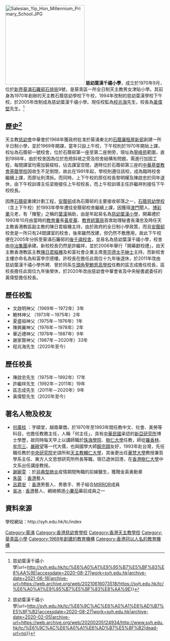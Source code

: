 {{不是|慈幼葉漢小學}}
[[File:Salesian_Yip_Hon_Millennium_Primary_School.JPG|250px]]
'''慈幼葉漢千禧小學'''，成立於1970年9月，位於[[新界|新界]][[葵涌|葵涌]][[石籬邨|石籬邨]][[石排街|石排街]]9號，是葵青區一所全日制天主教男女津貼小學。其前身為1970年創辦的天主教石蔭慈幼學校下午校，1994年改制的慈幼葉漢學校下午校，於2005年改制成為慈幼葉漢千禧小學。現任校監為[[程兆海|程兆海]]先生，校長為[[黃偉堅|黃偉堅]]先生。<ref>{{Cite web|title=校長心語 {{!}} 慈幼葉漢千禧小學|url=http://syh.edu.hk/tc/%E6%A0%A1%E9%95%B7%E5%BF%83%E8%AA%9E|accessdate=2020-08-27|work=syh.edu.hk|archive-date=2021-06-16|archive-url=https://web.archive.org/web/20210616073518/https://syh.edu.hk/tc/%E6%A0%A1%E9%95%B7%E5%BF%83%E8%AA%9E}}</ref>

==歷史<ref>{{Cite web|title=本校歷史 {{!}} 慈幼葉漢千禧小學|url=http://syh.edu.hk/tc/%E6%9C%AC%E6%A0%A1%E6%AD%B7%E5%8F%B2|accessdate=2020-08-27|work=syh.edu.hk|archive-date=2020-02-05|archive-url=https://web.archive.org/web/20200205124934/http://www.syh.edu.hk/tc/%E6%9C%AC%E6%A0%A1%E6%AD%B7%E5%8F%B2|dead-url=no}}</ref>==
天主教[[慈幼會|慈幼會]]中華會於1968年獲政府批准於葵涌東北的[[石蔭邨|石蔭廉租屋新邨]]創建一所半日制小學，並於1969年開課，當年只設上午校，下午校則於1970年開始上課，校址為石蔭邨一號校舍，位於石蔭邨第一座至第二座側旁，現址為[[寧峰苑|寧峰苑]]範圍，直到1988年，由於校舍因為位於危險斜坡之旁及校舍結構有問題，需進行加固工程，每間課室均需加裝樑柱，佔去課室空間，適時位於石蔭邨第三座的[[中華基督教會基蔭學校|中華基督教會基蔭學校]]因收生不足倒閉，故此在1991年起，學校則遷往該校，成為臨時校舍繼續上課，而原址則清拆。而同時，上下午校的原任校長黎明耀及陳啟忠於同年退休，由下午校訓導主任梁樹接任上午校校長，而上午校訓導主任許繼祥則接任下午校校長。

因應[[石蔭邨|石蔭邨]]重建計劃工程，[[安蔭邨|安蔭邨]]成為石蔭邨的主要接收邨落之一，[[慈幼葉漢小學|石蔭慈幼學校]]（含上下午校）於1993年學年遷往安蔭邨校舍繼續上課，因獲得[[澳門|澳門]]聞人、[[賭博|博彩業]]元老，有「賭聖」之稱的[[葉漢|葉漢]]捐助，由是年起易名為[[慈幼葉漢小學|慈幼葉漢小學]]，開幕禮於1993年10月由當時的[[教育局_(香港)|教育署]]長[[黃星華|黃星華]]、[[教育統籌局|教育統籌局]]首席助理秘書長潘忠及時任天主教香港教區副主教的陳日君樞機主持，由於政府的全日制小學政策，而且[[安蔭邨|安蔭邨]]校舍是一所只有24間課室的校舍，後來雖然改建，但仍然不敷應用，故此下午校便在2005年分拆至葵涌石籬邨的[[後千禧校舍|後千禧校舍]]，並易名為慈幼葉漢千禧小學，校舍由[[中國冶金科工集團|中冶集團]]承建。新校校長仍然是許繼祥，並於2006年舉行「開幕獻校禮」，由天主教香港教區主教[[陳日君|陳日君樞機]]及和富社會企業主席[[李宗德|李宗德]][[太平紳士|太平紳士]]主持，而新校舍主樓亦命名為和富李宗德樓。許校長在擔任此崗位十九年後退休，於2011年改由慈幼葉漢千禧小學外聘、曾於同系[[牛頭角聖鮑思高學校|牛頭角聖鮑思高學校]]任教的區志成擔任校長，區校長擔任此崗位九年後榮休，於2020年改由慈幼會中華會省及中央秘書處委任的黃偉堅擔任校長。

==歷任校監==
*文啟明神父（1969年－1972年）3年
*鮑林神父  （1973年－1975年）2年
*夏盛祖神父（1975年－1976年）1年
*陳興翼神父（1976年－1978年）2年
*華近禮神父（1978年－1987年）9年
*謝家賢神父（1987年－2020年）33年
*程兆海先生（2020年至今）

==歷任校長==
*陳啟忠先生（1975年－1992年）17年
*許繼祥先生（1992年－2011年）19年
*區志成先生（2011年－2020年）9年
*黃偉堅先生（2020年至今）

==著名人物及校友==
*[[何廣棪|何廣棪]] ：字碩堂，越南華僑，於1970年至1993年間任教中文、社會、美勞等科目，也擔任教務主任，人稱「何主任」，具有[[中華民國|中華民國]]承認的[[新亞研究所|新亞研究所]]博士學歷，故同時每天早上以講師職於[[珠海學院|珠海學院]]、[[樹仁大學|樹仁大學]]任教，師從[[羅香林|羅香林]]、[[牟宗三|牟宗三]]、[[嚴耕望|嚴耕望]]等一代大儒，也與國學大師[[饒宗頤|饒宗頤]]友好，1993年赴台灣，先任職任教於[[中央研究院|中央研究院]]史語所和[[天主教輔仁大學|天主教輔仁大學]]，其後更出任[[華梵大學|華梵大學]]教授兼哲學系主任、東方人文思想研究所所長等職，現已退休回港，在[[香港樹仁大學|香港樹仁大學]]中文系出任講座教授。
*[[謝婉雯|謝婉雯]] ：於[[非典型肺炎|非典型肺炎]]疫情期間殉職的前線醫生，獲贈金英勇勳章
*[[朱茵|朱茵]] ：[[香港|香港]]藝人
*[[呂爵安|呂爵安]] ：[[香港|香港]]男藝人、男歌手、男子組合[[MIRROR_(組合)|MIRROR]]成員
*[[吳冰|吳冰]] : [[香港|香港]]藝人、網絡頻道[[小薯茄|小薯茄]]幕前成員之一

==資料來源==
學校網站：http://syh.edu.hk/tc/index {{Wayback|url=http://syh.edu.hk/tc/index |date=20200221142202 }}<nowiki/>{{Reflist}}

{{香港慈幼會學校}}

[[Category:葵涌|Category:葵涌]]
[[Category:香港慈幼會學校|Category:香港慈幼會學校]]
[[Category:香港天主教學校|Category:香港天主教學校]]
[[Category:葵青區小學|Category:葵青區小學]]
[[Category:1969年創建的教育機構|Category:1969年創建的教育機構]]
[[Category:香港冠以人名的教育機構|Category:香港冠以人名的教育機構]]